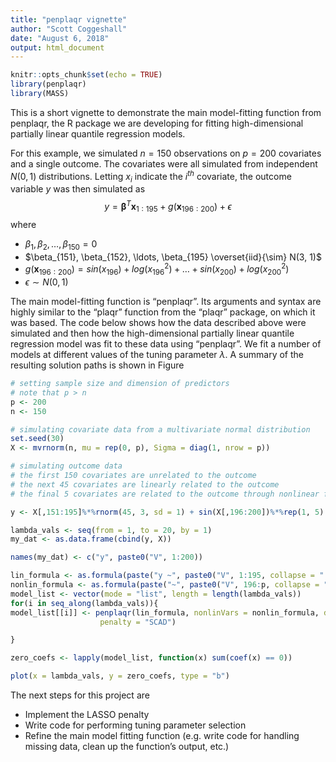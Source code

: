 ```yaml
---
title: "penplaqr vignette"
author: "Scott Coggeshall"
date: "August 6, 2018"
output: html_document
---
```


```r
knitr::opts_chunk$set(echo = TRUE)
library(penplaqr)
library(MASS)

```

This is a short vignette to demonstrate the main model-fitting function from penplaqr, the R package we are developing for fitting high-dimensional partially linear quantile regression models. 

For this example, we simulated $n = 150$ observations on $p = 200$ covariates and a single outcome. The covariates were all simulated from independent $N(0, 1)$ distributions. Letting $x_i$ indicate the $i^{th}$ covariate, the outcome variable $y$ was then simulated as
$$
\begin{equation}
y = \boldsymbol{\beta}^T\boldsymbol{x}_{1:195} + g(\boldsymbol{x}_{196:200}) + \epsilon
\end{equation}
$$
where
 
- $\beta_1, \beta_2, \ldots, \beta_{150} = 0$
- $\beta_{151}, \beta_{152}, \ldots, \beta_{195} \overset{iid}{\sim} N(3, 1)$
- $g(\boldsymbol{x}_{196:200}) = sin(x_{196}) + log(x_{196}^2) + \ldots + sin(x_{200}) + log(x_{200}^2)$
- $\epsilon \sim N(0, 1)$

The main model-fitting function is "penplaqr". Its arguments and syntax are highly similar to the "plaqr"
function from the "plaqr" package, on which it was based. The code below shows how the data described above were simulated and then how the high-dimensional partially linear quantile regression model was fit to these data using "penplaqr". We fit a number of models at different values of the tuning parameter $\lambda$. A summary of the resulting solution paths is shown in Figure


```r

# setting sample size and dimension of predictors
# note that p > n
p <- 200
n <- 150

# simulating covariate data from a multivariate normal distribution
set.seed(30)
X <- mvrnorm(n, mu = rep(0, p), Sigma = diag(1, nrow = p))

# simulating outcome data
# the first 150 covariates are unrelated to the outcome
# the next 45 covariates are linearly related to the outcome
# the final 5 covariates are related to the outcome through nonlinear functions

y <- X[,151:195]%*%rnorm(45, 3, sd = 1) + sin(X[,196:200])%*%rep(1, 5) + log(X[,196:200]^2)%*%rep(1, 5) + rnorm(n)

lambda_vals <- seq(from = 1, to = 20, by = 1)
my_dat <- as.data.frame(cbind(y, X))

names(my_dat) <- c("y", paste0("V", 1:200))

lin_formula <- as.formula(paste("y ~", paste0("V", 1:195, collapse = " + ")))
nonlin_formula <- as.formula(paste("~", paste0("V", 196:p, collapse = " + ")))
model_list <- vector(mode = "list", length = length(lambda_vals))
for(i in seq_along(lambda_vals)){
model_list[[i]] <- penplaqr(lin_formula, nonlinVars = nonlin_formula, data = my_dat, tau = .5, lambda = lambda_vals[i], a= 3.7,
                    penalty = "SCAD")

}

zero_coefs <- lapply(model_list, function(x) sum(coef(x) == 0))

plot(x = lambda_vals, y = zero_coefs, type = "b")
```


The next steps for this project are

- Implement the LASSO penalty
- Write code for performing tuning parameter selection
- Refine the main model fitting function (e.g. write code for handling missing data, clean up the function's output, etc.)


